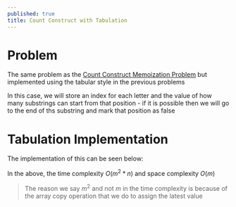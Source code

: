 ---
published: true
title: Count Construct with Tabulation
---


# Problem

The same problem as the [Count Construct Memoization Problem](/dynamic-programming/memoization/7-can-construct) but implemented using the tabular style in the previous problems

In this case, we will store an index for each letter and the value of how many substrings can start from that position - if it is possible then we will go to the end of ths substring and mark that position as false

# Tabulation Implementation

The implementation of this can be seen below:

<Snippet path="dynamic-programming/tabulation/count-construct.ts" />

In the above, the time complexity $O(m^2 *n)$ and space complexity $O(m)$

> The reason we say $m^2$ and not $m$ in the time complexity is because of the array copy operation that we do to assign the latest value
